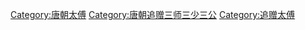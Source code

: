[[Category:唐朝太傅|Category:唐朝太傅]]
[[Category:唐朝追赠三师三少三公|Category:唐朝追赠三师三少三公]]
[[Category:追赠太傅|Category:追赠太傅]]